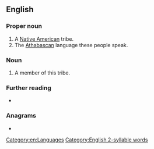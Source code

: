 {{also|lipan}}
==English==
{{wikipedia}}

===Proper noun===
{{en-proper noun}}

# A [[Native American]] tribe.
# The [[Athabascan]] language these people speak.

===Noun===
{{en-noun}}

# A member of this tribe.

===Further reading===
* {{ethnologue|code=apl}}

===Anagrams===
* {{anagrams|en|Aplin|Palin|Pinal|Plain|lapin|plain|plani-}}

[[Category:en:Languages]]
[[Category:English 2-syllable words]]